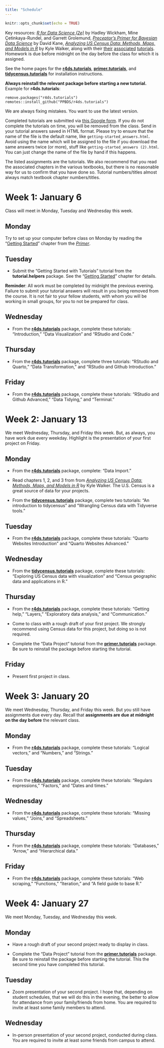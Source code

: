 ```yaml
---
title: "Schedule"
---
```


```r
knitr::opts_chunk$set(echo = TRUE)
```

Key resources: [*R for Data Science (2e)*](https://r4ds.hadley.nz/) by Hadley Wickham, Mine Çetinkaya-Rundel, and Garrett Grolemund, [*Preceptor's Primer for Bayesian Data Science*](https://ppbds.github.io/primer/) by David Kane, [*Analyzing US Census Data: Methods, Maps, and Models in R*](https://walker-data.com/census-r/) by Kyle Walker, along with their [their](https://ppbds.github.io/r4ds.tutorials/) [associated](https://ppbds.github.io/primer.tutorials/) [tutorials](https://ppbds.github.io/tidycensus.tutorials/). Homework is due before midnight on the day before the class for which it is assigned.

See the home pages for the [**r4ds.tutorials**](https://ppbds.github.io/r4ds.tutorials/), [**primer.tutorials**](https://ppbds.github.io/primer.tutorials/), and [**tidycensus.tutorials**](https://ppbds.github.io/tidycensus.tutorials/) for installation instructions.

**Always reinstall the relevant package before starting a new tutorial.** Example for **r4ds.tutorials**:

```
remove.packages("r4ds.tutorials")
remotes::install_github("PPBDS/r4ds.tutorials")
```

We are always fixing mistakes. You want to use the latest version.

Completed tutorials are submitted via [this Google form](https://forms.gle/G2LeFfJ4CiSuudCe9). If you do not complete the tutorials on time, you will be removed from the class. Send in your tutorial answers saved in HTML format. Please try to ensure that the name of the file is the default name, like `getting-started_answers.html`. Avoid using the name which will be assigned to the file if you download the same answers twice (or more), stuff like `getting-started_answers (2).html`. You can just change the name of the file by hand if this happens.

The listed assignments are the tutorials. We also recommend that you read the associated chapters in the various textbooks, but there is no reasonable way for us to confirm that you have done so. Tutorial numbers/titles almost always match textbook chapter numbers/titles.


# Week 1: January 6

Class will meet in Monday, Tuesday and Wednesday this week.

## Monday 

Try to set up your computer before class on Monday by reading the "[Getting Started](https://ppbds.github.io/primer/getting-started.html)" chapter from the [*Primer*](https://ppbds.github.io/primer/).


## Tuesday 

* Submit the "Getting Started with Tutorials" tutorial from the **tutorial.helpers** package. See the "[Getting Started](https://ppbds.github.io/primer/getting-started.html)" chapter for details.

**Reminder**: All work must be completed by midnight the previous evening. Failure to submit your tutorial answers will result in you being removed from the course. It is not fair to your fellow students, with whom you will be working in small groups, for you to not be prepared for class.

## Wednesday 

* From the [**r4ds.tutorials**](https://ppbds.github.io/r4ds.tutorials/) package, complete these tutorials: "Introduction," "Data Visualization" and "RStudio and Code."


## Thursday 

* From the [**r4ds.tutorials**](https://ppbds.github.io/r4ds.tutorials/) package, complete three tutorials: "RStudio and Quarto," "Data Transformation," and "RStudio and Github Introduction." 


## Friday 

* From the [**r4ds.tutorials**](https://ppbds.github.io/r4ds.tutorials/) package, complete these tutorials: "RStudio and Github Advanced," "Data Tidying," and "Terminal." 

  

# Week 2: January 13

We meet Wednesday, Thursday, and Friday this week. But, as always, you have work due every weekday. Highlight is the presentation of your first project on Friday.



## Monday

* From the [**r4ds.tutorials**](https://ppbds.github.io/r4ds.tutorials/) package, complete: "Data Import."

* Read chapters 1, 2, and 3 from from [*Analyzing US Census Data: Methods, Maps, and Models in R*](https://walker-data.com/census-r/index.html) by Kyle Walker. The U.S. Census is a great source of data for your projects.

* From the [**tidycensus.tutorials**](https://ppbds.github.io/tidycensus.tutorials/) package, complete two tutorials: "An introduction to tidycensus" and "Wrangling Census data with Tidyverse tools."



## Tuesday 

* From the [**r4ds.tutorials**](https://ppbds.github.io/r4ds.tutorials/) package, complete these tutorials: "Quarto Websites Introduction" and "Quarto Websites Advanced."


## Wednesday 

* From the [**tidycensus.tutorials**](https://ppbds.github.io/tidycensus.tutorials/) package, complete these tutorials: "Exploring US Census data with visualization" and "Census geographic data and applications in R." 


## Thursday 

* From the [**r4ds.tutorials**](https://ppbds.github.io/r4ds.tutorials/) package, complete these tutorials: "Getting help," "Layers," "Exploratory data analysis," and "Communication."

* Come to class with a rough draft of your first project. We strongly recommend using Census data for this project, but doing so is not required. 

* Complete the "Data Project" tutorial from the [**primer.tutorials**](https://ppbds.github.io/primer.tutorials/) package. Be sure to reinstall the package before starting the tutorial.

## Friday

* Present first project in class.

# Week 3: January 20

We meet Wednesday, Thursday, and Friday this week. But you still have assignments due every day. Recall that **assignments are due at midnight on the day before** the relevant class.

## Monday

* From the [**r4ds.tutorials**](https://ppbds.github.io/r4ds.tutorials/) package, complete these tutorials: "Logical vectors," and "Numbers," and "Strings."

## Tuesday

* From the [**r4ds.tutorials**](https://ppbds.github.io/r4ds.tutorials/) package, complete these tutorials: "Regulars expressions," "Factors," and "Dates and times." 

## Wednesday

* From the [**r4ds.tutorials**](https://ppbds.github.io/r4ds.tutorials/) package, complete these tutorials: "Missing values," "Joins," and "Spreadsheets."

## Thursday

* From the [**r4ds.tutorials**](https://ppbds.github.io/r4ds.tutorials/) package, complete these tutorials: "Databases," "Arrow," and "Hierarchical data."

## Friday

* From the [**r4ds.tutorials**](https://ppbds.github.io/r4ds.tutorials/) package, complete these tutorials:  "Web scraping," "Functions," "Iteration," and "A field guide to base R." 


# Week 4: January 27

We meet Monday, Tuesday, and Wednesday this week. 

## Monday

* Have a rough draft of your second project ready to display in class.

* Complete the "Data Project" tutorial from the [**primer.tutorials**](https://ppbds.github.io/primer.tutorials/) package. Be sure to reinstall the package before starting the tutorial. This the second time you have completed this tutorial. 

## Tuesday

* Zoom presentation of your second project. I hope that, depending on student schedules, that we will do this in the evening, the better to allow for attendance from your family/friends from home. You are required to invite at least some family members to attend.

## Wednesday

* In-person presentation of your second project, conducted during class. You are required to invite at least some friends from campus to attend.


 








